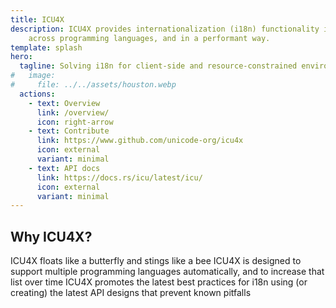 ```yaml
---
title: ICU4X
description: ICU4X provides internationalization (i18n) functionality in resource constrained environments,
    across programming languages, and in a performant way.
template: splash
hero:
  tagline: Solving i18n for client-side and resource-constrained environments
#   image:
#     file: ../../assets/houston.webp
  actions:
    - text: Overview
      link: /overview/
      icon: right-arrow
    - text: Contribute
      link: https://www.github.com/unicode-org/icu4x
      icon: external
      variant: minimal
    - text: API docs
      link: https://docs.rs/icu/latest/icu/
      icon: external
      variant: minimal
---
```



## Why ICU4X?

<CardGrid stagger>
	<Card title="Small and fast" icon="rocket">
		ICU4X floats like a butterfly and stings like a bee
	</Card>
	<Card title="Use natively" icon="seti:json">
		ICU4X is designed to support multiple programming languages automatically, and to increase that list over time
	</Card>
	<Card title="i18n best practices" icon="star">
		ICU4X promotes the latest best practices for i18n using (or creating) the latest API designs that prevent known pitfalls
	</Card>
</CardGrid>

